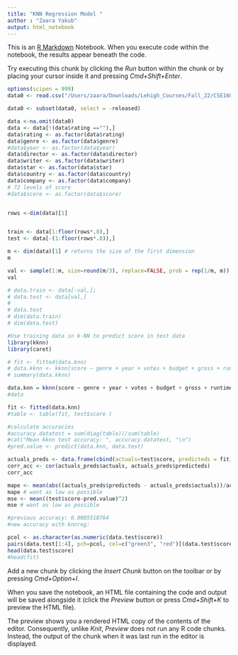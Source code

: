 ```yaml
---
title: "KNN Regression Model "
author : "Zaara Yakub"
output: html_notebook
---
```


This is an [R Markdown](http://rmarkdown.rstudio.com) Notebook. When you execute code within the notebook, the results appear beneath the code. 

Try executing this chunk by clicking the *Run* button within the chunk or by placing your cursor inside it and pressing *Cmd+Shift+Enter*. 

```r
options(scipen = 999)
data0 <- read.csv("/Users/zaara/Downloads/Lehigh_Courses/Fall_22/CSE160/Final_Project/movies.csv", header = TRUE)

data0 <- subset(data0, select = -released)

data <-na.omit(data0)
data <- data[!(data$rating ==""),]
data$rating <- as.factor(data$rating)
data$genre <- as.factor(data$genre)
#data$year <- as.factor(data$year)
data$director <- as.factor(data$director)
data$writer <- as.factor(data$writer)
data$star <- as.factor(data$star)
data$country <- as.factor(data$country)
data$company <- as.factor(data$company)
# 72 levels of score
#data$score <- as.factor(data$score)


rows <-dim(data)[1]


train <- data[1:floor(rows*.8),]
test <- data[-(1:floor(rows*.8)),]


```


```r
m <- dim(data)[1] # returns the size of the first dimension
m
```


```r
val <- sample(1:m, size=round(m/3), replace=FALSE, prob = rep(1/m, m))
val
```


```r
# data.train <- data[-val,]; 
# data.test <- data[val,]
# 
# data.test
# dim(data.train)
# dim(data.test)
```

```r
#Use training data in k-NN to predict score in test data
library(kknn)
library(caret)

# fit <- fitted(data.knn)
# data.kknn <- kknn(score ~ genre + year + votes + budget + gross + runtime, data.train, data.test, distance = 2)
# summary(data.kknn)

data.knn = kknn(score ~ genre + year + votes + budget + gross + runtime, train, test, distance =2)
#data
```

```r
fit <- fitted(data.knn)
#table <- table(fit, test$score )


```


```r
#calculate accuracies
#accuracy.datatest = sum(diag(table))/sum(table) 
#cat("Mean kknn test accuracy: ", accuracy.datatest, "\n")
#pred.value <- predict(data.knn, data.test)

actuals_preds <- data.frame(cbind(actuals=test$score, predicteds = fit))
corr_acc <- cor(actuals_preds$actuals, actuals_preds$predicteds)
corr_acc

mape <- mean(abs((actuals_preds$predicteds - actuals_preds$actuals))/actuals_preds$actuals)
mape # want as low as possible
mse <- mean((test$score-pred.value)^2)
mse # want as low as possible

#previous accuracy: 0.0005518764 
#new accuracy with knnreg: 
```


```r
pcol <- as.character(as.numeric(data.test$score))
pairs(data.test[1:4], pch=pcol, col=c("green3", "red")[(data.test$score != fit)+1])
head(data.test$score)
#head(fit)
```


Add a new chunk by clicking the *Insert Chunk* button on the toolbar or by pressing *Cmd+Option+I*.

When you save the notebook, an HTML file containing the code and output will be saved alongside it (click the *Preview* button or press *Cmd+Shift+K* to preview the HTML file). 

The preview shows you a rendered HTML copy of the contents of the editor. Consequently, unlike *Knit*, *Preview* does not run any R code chunks. Instead, the output of the chunk when it was last run in the editor is displayed.

